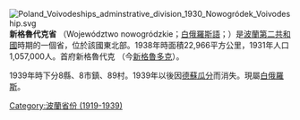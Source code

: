 [[File:Poland_Voivodeships_adminstrative_division_1930_Nowogródek_Voivodeship.svg|right]]
'''新格魯代克省''' （Województwo nowogródzkie；[[白俄羅斯語|白俄羅斯語]]；{{lang|be|Навагрудзкае вайводзтва}}）是[[波蘭|波蘭]][[波蘭第二共和國|第二共和國]]時期的一個省，位於該國東北部。1938年時面積22,966平方公里，1931年人口1,057,000人。首府新格魯代克 （今[[新格魯多克|新格魯多克]]）。

1939年時下分8縣、8市鎮、89村。1939年以後因[[蘇德互不侵犯條約|德蘇瓜分]]而消失。現屬[[白俄羅斯|白俄羅斯]]。

[[Category:波蘭省份_(1919-1939)|Category:波蘭省份 (1919-1939)]]